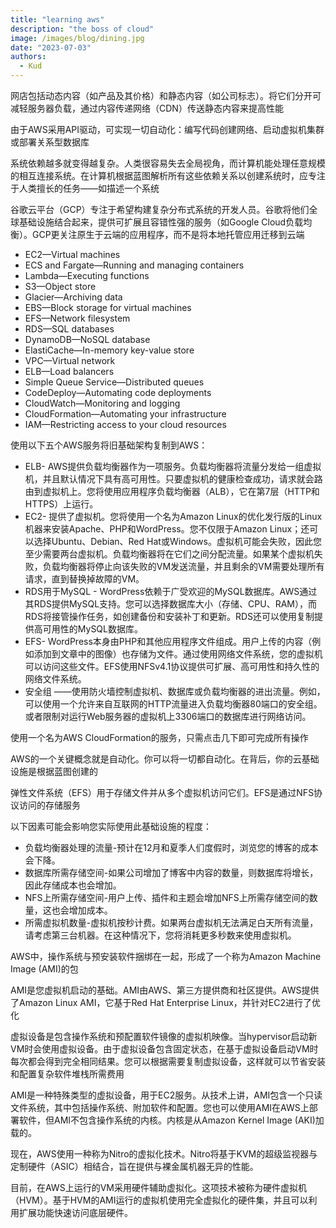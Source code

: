 ```yaml
---
title: "learning aws"
description: "the boss of cloud"
image: /images/blog/dining.jpg
date: "2023-07-03"
authors:
  - Kud
---
```


网店包括动态内容（如产品及其价格）和静态内容（如公司标志）。将它们分开可减轻服务器负载，通过内容传递网络（CDN）传送静态内容来提高性能

由于AWS采用API驱动，可实现一切自动化：编写代码创建网络、启动虚拟机集群或部署关系型数据库

系统依赖越多就变得越复杂。人类很容易失去全局视角，而计算机能处理任意规模的相互连接系统。在计算机根据蓝图解析所有这些依赖关系以创建系统时，应专注于人类擅长的任务——如描述一个系统

谷歌云平台（GCP）专注于希望构建复杂分布式系统的开发人员。谷歌将他们全球基础设施结合起来，提供可扩展且容错性强的服务（如Google Cloud负载均衡）。GCP更关注原生于云端的应用程序，而不是将本地托管应用迁移到云端

- EC2—Virtual machines
- ECS and Fargate—Running and managing containers
- Lambda—Executing functions
- S3—Object store
- Glacier—Archiving data
- EBS—Block storage for virtual machines
- EFS—Network filesystem
- RDS—SQL databases
- DynamoDB—NoSQL database
- ElastiCache—In-memory key-value store
- VPC—Virtual network
- ELB—Load balancers
- Simple Queue Service—Distributed queues
- CodeDeploy—Automating code deployments
- CloudWatch—Monitoring and logging
- CloudFormation—Automating your infrastructure
- IAM—Restricting access to your cloud resources

使用以下五个AWS服务将旧基础架构复制到AWS：
- ELB- AWS提供负载均衡器作为一项服务。负载均衡器将流量分发给一组虚拟机，并且默认情况下具有高可用性。只要虚拟机的健康检查成功，请求就会路由到虚拟机上。您将使用应用程序负载均衡器（ALB），它在第7层（HTTP和HTTPS）上运行。
- EC2- 提供了虚拟机。您将使用一个名为Amazon Linux的优化发行版的Linux机器来安装Apache、PHP和WordPress。您不仅限于Amazon Linux；还可以选择Ubuntu、Debian、Red Hat或Windows。虚拟机可能会失败，因此您至少需要两台虚拟机。负载均衡器将在它们之间分配流量。如果某个虚拟机失败，负载均衡器将停止向该失败的VM发送流量，并且剩余的VM需要处理所有请求，直到替换掉故障的VM。
- RDS用于MySQL - WordPress依赖于广受欢迎的MySQL数据库。AWS通过其RDS提供MySQL支持。您可以选择数据库大小（存储、CPU、RAM），而RDS将接管操作任务，如创建备份和安装补丁和更新。RDS还可以使用复制提供高可用性的MySQL数据库。
- EFS- WordPress本身由PHP和其他应用程序文件组成。用户上传的内容（例如添加到文章中的图像）也存储为文件。通过使用网络文件系统，您的虚拟机可以访问这些文件。EFS使用NFSv4.1协议提供可扩展、高可用性和持久性的网络文件系统。
- 安全组 ——使用防火墙控制虚拟机、数据库或负载均衡器的进出流量。例如，可以使用一个允许来自互联网的HTTP流量进入负载均衡器80端口的安全组。或者限制对运行Web服务器的虚拟机上3306端口的数据库进行网络访问。

使用一个名为AWS CloudFormation的服务，只需点击几下即可完成所有操作

AWS的一个关键概念就是自动化。你可以将一切都自动化。在背后，你的云基础设施是根据蓝图创建的

弹性文件系统（EFS）用于存储文件并从多个虚拟机访问它们。EFS是通过NFS协议访问的存储服务

以下因素可能会影响您实际使用此基础设施的程度：
- 负载均衡器处理的流量-预计在12月和夏季人们度假时，浏览您的博客的成本会下降。
- 数据库所需存储空间-如果公司增加了博客中内容的数量，则数据库将增长，因此存储成本也会增加。
- NFS上所需存储空间-用户上传、插件和主题会增加NFS上所需存储空间的数量，这也会增加成本。
- 所需虚拟机数量-虚拟机按秒计费。如果两台虚拟机无法满足白天所有流量，请考虑第三台机器。在这种情况下，您将消耗更多秒数来使用虚拟机。

AWS中，操作系统与预安装软件捆绑在一起，形成了一个称为Amazon Machine Image (AMI)的包

AMI是您虚拟机启动的基础。AMI由AWS、第三方提供商和社区提供。AWS提供了Amazon Linux AMI，它基于Red Hat Enterprise Linux，并针对EC2进行了优化

虚拟设备是包含操作系统和预配置软件镜像的虚拟机映像。当hypervisor启动新VM时会使用虚拟设备。由于虚拟设备包含固定状态，在基于虚拟设备启动VM时每次都会得到完全相同结果。您可以根据需要复制虚拟设备，这样就可以节省安装和配置复杂软件堆栈所需费用

AMI是一种特殊类型的虚拟设备，用于EC2服务。从技术上讲，AMI包含一个只读文件系统，其中包括操作系统、附加软件和配置。您也可以使用AMI在AWS上部署软件，但AMI不包含操作系统的内核。内核是从Amazon Kernel Image (AKI)加载的。

现在，AWS使用一种称为Nitro的虚拟化技术。Nitro将基于KVM的超级监视器与定制硬件（ASIC）相结合，旨在提供与裸金属机器无异的性能。

目前，在AWS上运行的VM采用硬件辅助虚拟化。这项技术被称为硬件虚拟机（HVM）。基于HVM的AMI运行的虚拟机使用完全虚拟化的硬件集，并且可以利用扩展功能快速访问底层硬件。
